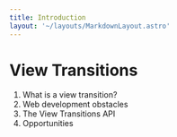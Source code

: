 ```yaml
---
title: Introduction
layout: '~/layouts/MarkdownLayout.astro'
---
```


# View Transitions

1. What is a view transition?
2. Web development obstacles
3. The View Transitions API
4. Opportunities
